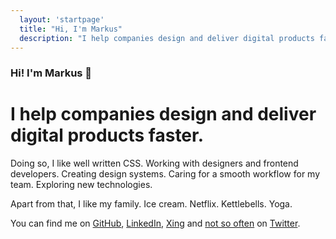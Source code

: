 ```yaml
---
  layout: 'startpage'
  title: "Hi, I'm Markus"
  description: "I help companies design and deliver digital products faster"
---
```


### Hi! I'm Markus 👋

# I help companies design and deliver digital products faster.

Doing so, I like well written CSS. Working with designers and frontend developers. Creating design systems. Caring for a smooth workflow for my team. Exploring new technologies.

Apart from that, I like my family. Ice cream. Netflix. Kettlebells. Yoga.

You can find me on [GitHub](https://github.com/HerrBertling), [LinkedIn](https://www.linkedin.com/in/markussiering/), [Xing](https://www.xing.com/profile/Markus_Siering2/cv) and [not so often](/thoughts/pausing-twitter) on [Twitter](https://twitter.com/herrbertling).
